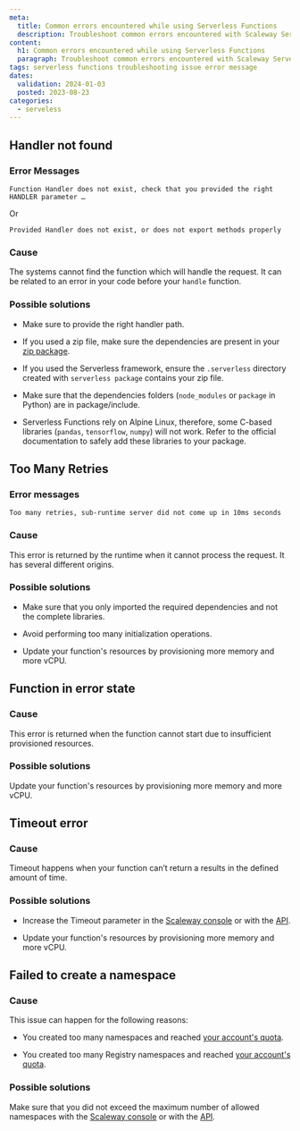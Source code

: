 ```yaml
---
meta:
  title: Common errors encountered while using Serverless Functions
  description: Troubleshoot common errors encountered with Scaleway Serverless Functions.
content:
  h1: Common errors encountered while using Serverless Functions
  paragraph: Troubleshoot common errors encountered with Scaleway Serverless Functions.
tags: serverless functions troubleshooting issue error message
dates:
  validation: 2024-01-03
  posted: 2023-08-23
categories:
  - serveless
---
```


## Handler not found

### Error Messages

  ```
  Function Handler does not exist, check that you provided the right HANDLER parameter …
  ```

  Or

  ```
  Provided Handler does not exist, or does not export methods properly
  ```

### Cause

The systems cannot find the function which will handle the request. It can be related to an error in your code before your `handle` function.

### Possible solutions

- Make sure to provide the right handler path.

- If you used a zip file, make sure the dependencies are present in your [zip package](/serverless/functions/how-to/package-function-dependencies-in-zip/).

- If you used the Serverless framework, ensure the `.serverless` directory created with `serverless package` contains your zip file.

- Make sure that the dependencies folders (`node_modules` or `package` in Python) are in package/include.

- Serverless Functions rely on Alpine Linux, therefore, some C-based libraries (`pandas`, `tensorflow`, `numpy`) will not work. Refer to the official documentation to safely add these libraries to your package.

## Too Many Retries

### Error messages

```
Too many retries, sub-runtime server did not come up in 10ms seconds
```

### Cause

This error is returned by the runtime when it cannot process the request. It has several different origins.

### Possible solutions

- Make sure that you only imported the required dependencies and not the complete libraries.

- Avoid performing too many initialization operations.

- Update your function's resources by provisioning more memory and more vCPU.

## Function in error state

### Cause

This error is returned when the function cannot start due to insufficient provisioned resources.

### Possible solutions

Update your function's resources by provisioning more memory and more vCPU.

## Timeout error

### Cause

Timeout happens when your function can’t return a results in the defined amount of time.

### Possible solutions

- Increase the Timeout parameter in the [Scaleway console](https://console.scaleway.com/) or with the [API](https://www.scaleway.com/en/developers/api/serverless-functions/#path-functions-update-an-existing-function/).

- Update your function's resources by provisioning more memory and more vCPU.

## Failed to create a namespace

### Cause

This issue can happen for the following reasons:

- You created too many namespaces and reached [your account's quota](/identity-and-access-management/organizations-and-projects/additional-content/organization-quotas/#serverless-functions).

- You created too many Registry namespaces and reached [your account's quota](/identity-and-access-management/organizations-and-projects/additional-content/organization-quotas/#container-registry).

### Possible solutions

Make sure that you did not exceed the maximum number of allowed namespaces with the [Scaleway console](https://console.scaleway.com/) or with the [API](https://www.scaleway.com/en/developers/api/serverless-functions/#path-namespaces-list-all-your-namespaces/).